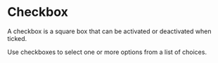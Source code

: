 

<Meta of={CheckboxStories} />

# Checkbox

A checkbox is a square box that can be activated or deactivated when ticked. 

Use checkboxes to select one or more options from a list of choices.

<Canvas of={CheckboxStories.DefaultCheckbox} />

<Controls/>
